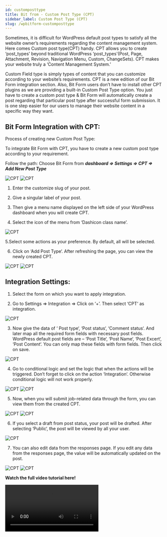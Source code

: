 ```yaml
---
id: customposttype
title: Bit from - Custom Post Type (CPT) 
sidebar_label: Custom Post Type (CPT) 
slug: /wpbitform-customposttype
---
```


Sometimes, it is difficult for WordPress default post types to satisfy all the website owner’s requirements regarding the content management system. Here comes Custom post type(CPT) handy. CPT allows you to create ‘post_types’ beyond traditional WordPress ‘post_types'(Post, Page, Attachment, Revision, Navigation Menu, Custom, ChangeSets).  CPT makes your website truly a ‘Content Management System.’

Custom Field type is simply types of content that you can customize according to your website’s requirements. CPT is a new edition of our Bit Form integration section. Also, Bit Form users don’t have to install other CPT plugins as we are providing a built-in Custom Post Type option. You just have to create a custom post type & Bit Form will automatically create a post regarding that particular post type after successful form submission. It is one step easier for our users to manage their website content in a specific way they want.

## Bit Form Integration with CPT:
Process of creating new Custom Post Type: 

To integrate Bit Form with CPT, you have to create a new custom post type according to your requirement.   

Follow the path: Choose Bit Form from ***dashboard => Settings => CPT => Add New Post Type***

<Image src="CPT/Setttings to CPT" alt="CPT" w="1020" h="400" />

<Image src="CPT/Add Post Type" alt="CPT" w="1020" h="450" />

1. Enter the customize slug of your post.

2. Give a singular label of your post.

3. Then give a menu name displayed on the left side of your WordPress dashboard when you will create CPT.

4. Select the icon of the menu from ‘Dashicon class name’.

<Image src="CPT/Select icon" alt="CPT" w="1020" h="400" />

5.Select some actions as your preference. By default, all will be selected.

6. Click on ‘Add Post Type‘. After refreshing the page, you can view the newly created CPT.

<Image src="CPT/Click on Add Post Type" alt="CPT" w="1020" h="400" />

<Image src="CPT/See the new job post" alt="CPT" w="1020" h="350" />

## Integration Settings:

1. Select the form on which you want to apply integration.

2. Go to Settings => Integration => Click on ‘+’. Then select ‘CPT‘ as integration.

<Image src="CPT/Settings to Integration" alt="CPT" w="1020" h="350" />

3. Now give the data of ‘ Post type‘, ‘Post status‘, ‘Comment status‘. And later map all the required form fields with necessary post fields. WordPress default post fields are – ‘Post Title‘, ‘Post Name‘, ‘Post Excert‘, ‘Post Content‘. You can only map these fields with form fields. Then click on save.

<Image src="CPT/Integration Details" alt="CPT" w="1020" h="350" />

4. Go to conditional logic and set the logic that when the actions will be triggered. Don’t forget to click on the action ‘Integration‘. Otherwise conditional logic will not work properly.

<Image src="CPT/Conditional Logic" alt="CPT" w="1020" h="350" />

<Image src="CPT/Conditional Logic Details" alt="CPT" w="1020" h="350" />

5. Now, when you will submit job-related data through the form, you can view them from the created CPT.

<Image src="CPT/Enter Data" alt="CPT" w="1020" h="350" />

<Image src="CPT/View Data from list" alt="CPT" w="1020" h="350" />

6. If you select a draft from post status, your post will be drafted. After selecting ‘Public‘, the post will be viewed by all your user.

<Image src="CPT/job Publish" alt="CPT" w="1020" h="350" />

7. You can also edit data from the responses page. If you edit any data from the responses page, the value will be automatically updated on the post.

<Image src="CPT/Responses " alt="CPT" w="1020" h="350" />

<Image src="CPT/Edit from responses" alt="CPT" w="1020" h="300" />

**Watch the full video tutorial here!**

<Video youtube src="99bJtl9Eucc" />











